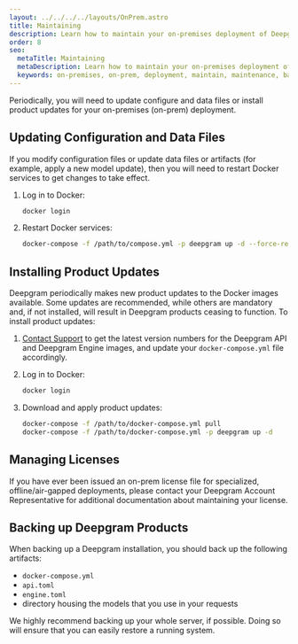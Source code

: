 ```yaml
---
layout: ../../../../layouts/OnPrem.astro
title: Maintaining
description: Learn how to maintain your on-premises deployment of Deepgram products.
order: 8
seo:
  metaTitle: Maintaining
  metaDescription: Learn how to maintain your on-premises deployment of Deepgram products.
  keywords: on-premises, on-prem, deployment, maintain, maintenance, base components, base
---
```


Periodically, you will need to update configure and data files or install product updates for your on-premises (on-prem) deployment.

## Updating Configuration and Data Files

If you modify configuration files or update data files or artifacts (for example, apply a new model update), then you will need to restart Docker services to get changes to take effect.

1. Log in to Docker:

   ```bash
   docker login
   ```

2. Restart Docker services:

   ```bash
   docker-compose -f /path/to/compose.yml -p deepgram up -d --force-recreate
   ```

## Installing Product Updates

Deepgram periodically makes new product updates to the Docker images available. Some updates are recommended, while others are mandatory and, if not installed, will result in Deepgram products ceasing to function. To install product updates:

1. [Contact Support](/support/) to get the latest version numbers for the Deepgram API and Deepgram Engine images, and update your `docker-compose.yml` file accordingly.

2. Log in to Docker:

   ```bash
   docker login
   ```

3. Download and apply product updates:

   ```bash
   docker-compose -f /path/to/docker-compose.yml pull
   docker-compose -f /path/to/docker-compose.yml -p deepgram up -d
   ```

## Managing Licenses

If you have ever been issued an on-prem license file for specialized, offline/air-gapped deployments, please contact your Deepgram Account Representative for additional documentation about maintaining your license.

## Backing up Deepgram Products

When backing up a Deepgram installation, you should back up the following artifacts:

- `docker-compose.yml`
- `api.toml`
- `engine.toml`
- directory housing the models that you use in your requests

We highly recommend backing up your whole server, if possible. Doing so will ensure that you can easily restore a running system.
